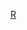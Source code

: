 {{Navbox
| name = Rick Goodman
| title = [[里克·古德曼]]
|listclass = hlist
| group1 = [[全效工作室]]
| list1  =
* [[帝国时代]]（1997年）
* [[世紀帝國：羅馬霸主]]（1998年）
| group2 = {{tsl|en|Stainless Steel Studios|不锈钢工作室}}
| list2  =
* [[地球帝国 (游戏)|地球帝国]] （2001年）
* [[帝国：现代曙光]]（2003年）
* {{tsl|en|Rise and Fall: Civilizations at War|兴衰：文明战争}}（2006年）
| group3 = {{tsl|en|Tilted Mill Entertainment}}
| list3  =
* [[不朽之都：尼罗河的儿女]]（2004年）
* [[凯撒大帝IV]]（2006年）
}}<noinclude>
[[Category:软件模板|R]]
</noinclude>